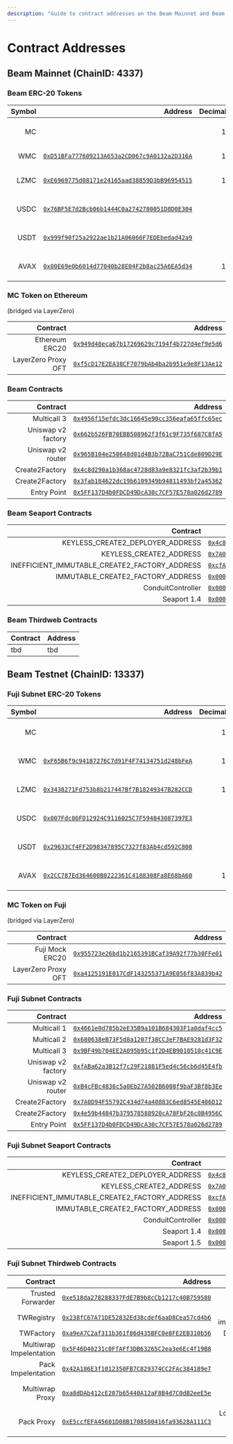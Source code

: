 ```yaml
---
description: "Guide to contract addresses on the Beam Mainnet and Beam Testnet (Fuji) across different categories."
---
```


# Contract Addresses

## Beam Mainnet (ChainID: 4337)

### Beam ERC-20 Tokens

| Symbol |                                                                                                                            Address | Decimals |                                                  Logo                                                   |           Description |
| -----: | ---------------------------------------------------------------------------------------------------------------------------------: | -------: | :-----------------------------------------------------------------------------------------------------: | --------------------: |
|     MC |                                                                                                                                    |       18 |              ![MC logo](https://assets.coingecko.com/coins/images/19304/small/Db4XqML.png)              |     Beam native token |
|    WMC | [`0xD51BFa777609213A653a2CD067c9A0132a2D316A`](https://subnets.avax.network/beam/token/0xD51BFa777609213A653a2CD067c9A0132a2D316A) |       18 |              ![MC logo](https://assets.coingecko.com/coins/images/19304/small/Db4XqML.png)              |            Wrapped MC |
|   LZMC | [`0xE6969775d08171e24165aad38859D3bB96954515`](https://subnets.avax.network/beam/token/0xE6969775d08171e24165aad38859D3bB96954515) |       18 |              ![MC logo](https://assets.coingecko.com/coins/images/19304/small/Db4XqML.png)              | LayerZero MC (Bridge) |
|   USDC | [`0x76BF5E7d2Bcb06b1444C0a2742780051D8D0E304`](https://subnets.avax.network/beam/token/0x76BF5E7d2Bcb06b1444C0a2742780051D8D0E304) |        6 |          ![USDC logo](https://assets.coingecko.com/coins/images/6319/small/USD_Coin_icon.png)           |              USD Coin |
|   USDT | [`0x999f90f25a2922ae1b21A06066F7EDEbedad42a9`](https://subnets.avax.network/beam/token/0x999f90f25a2922ae1b21A06066F7EDEbedad42a9) |        6 |              ![USDT logo](https://assets.coingecko.com/coins/images/325/small/Tether.png)               |            Tether USD |
|   AVAX | [`0x00E69e0b6014d77040b28E04F2b8ac25A6EA5d34`](https://subnets.avax.network/beam/token/0x00E69e0b6014d77040b28E04F2b8ac25A6EA5d34) |       18 | ![AVAX logo](https://assets.coingecko.com/coins/images/12559/small/Avalanche_Circle_RedWhite_Trans.png) |             Avalanche |

### MC Token on Ethereum

(bridged via LayerZero)

|            Contract |                                                                                                                 Address |
| ------------------: | ----------------------------------------------------------------------------------------------------------------------: |
|      Ethereum ERC20 |   [`0x949d48eca67b17269629c7194f4b727d4ef9e5d6`](https://etherscan.io/token/0x949d48eca67b17269629c7194f4b727d4ef9e5d6) |
| LayerZero Proxy OFT | [`0xf5cD17E2EA38CF7079bAb4ba2b951e9e8F13Ae12`](https://etherscan.io/address/0xf5cD17E2EA38CF7079bAb4ba2b951e9e8F13Ae12) |

### Beam Contracts

|           Contract |                                                                                                                              Address |
| -----------------: | -----------------------------------------------------------------------------------------------------------------------------------: |
|        Multicall 3 | [`0x4956f15efdc3dc16645e90cc356eafa65ffc65ec`](https://subnets.avax.network/beam/address/0x4956f15efdc3dc16645e90cc356eafa65ffc65ec) |
| Uniswap v2 factory | [`0x662b526FB70EBB508962f3f61c9F735f687C8fA5`](https://subnets.avax.network/beam/address/0x662b526FB70EBB508962f3f61c9F735f687C8fA5) |
|  Uniswap v2 router | [`0x965B104e250648d01d4B3b72BaC751Cde809D29E`](https://subnets.avax.network/beam/address/0x965B104e250648d01d4B3b72BaC751Cde809D29E) |
|     Create2Factory | [`0x4c8d290a1b368ac4728d83a9e8321fc3af2b39b1`](https://subnets.avax.network/beam/address/0x4c8d290a1b368ac4728d83a9e8321fc3af2b39b1) |
|     Create2Factory | [`0x3fab184622dc19b6109349b94811493bf2a45362`](https://subnets.avax.network/beam/address/0x3fab184622dc19b6109349b94811493bf2a45362) |
|        Entry Point | [`0x5FF137D4b0FDCD49DcA30c7CF57E578a026d2789`](https://subnets.avax.network/beam/address/0x5FF137D4b0FDCD49DcA30c7CF57E578a026d2789) |

### Beam Seaport Contracts

|                                      Contract |                                                                                                                              Address |
| --------------------------------------------: | -----------------------------------------------------------------------------------------------------------------------------------: |
|              KEYLESS_CREATE2_DEPLOYER_ADDRESS | [`0x4c8D290a1B368ac4728d83a9e8321fC3af2b39b1`](https://subnets.avax.network/beam/address/0x4c8D290a1B368ac4728d83a9e8321fC3af2b39b1) |
|                       KEYLESS_CREATE2_ADDRESS | [`0x7A0D94F55792C434d74a40883C6ed8545E406D12`](https://subnets.avax.network/beam/address/0x7A0D94F55792C434d74a40883C6ed8545E406D12) |
| INEFFICIENT_IMMUTABLE_CREATE2_FACTORY_ADDRESS | [`0xcfA3A7637547094fF06246817a35B8333C315196`](https://subnets.avax.network/beam/address/0xcfA3A7637547094fF06246817a35B8333C315196) |
|             IMMUTABLE_CREATE2_FACTORY_ADDRESS | [`0x0000000000ffe8b47b3e2130213b802212439497`](https://subnets.avax.network/beam/address/0x0000000000ffe8b47b3e2130213b802212439497) |
|                             ConduitController | [`0x00000000F9490004C11Cef243f5400493c00Ad63`](https://subnets.avax.network/beam/address/0x00000000F9490004C11Cef243f5400493c00Ad63) |
|                                   Seaport 1.4 | [`0x00000000000001ad428e4906aE43D8F9852d0dD6`](https://subnets.avax.network/beam/address/0x00000000000001ad428e4906aE43D8F9852d0dD6) |

### Beam Thirdweb Contracts

| Contract | Address |
| :------- | :------ |
| tbd      | tbd     |

## Beam Testnet (ChainID: 13337)

### Fuji Subnet ERC-20 Tokens

| Symbol |                                                                                                                                 Address | Decimals |                                                  Logo                                                   |            Description |
| -----: | --------------------------------------------------------------------------------------------------------------------------------------: | -------: | :-----------------------------------------------------------------------------------------------------: | ---------------------: |
|     MC |                                                                                                                                         |       18 |              ![MC logo](https://assets.coingecko.com/coins/images/19304/small/Db4XqML.png)              | Beam mock native token |
|    WMC | [`0xF65B6f9c94187276C7d91F4F74134751d248bFeA`](https://subnets-test.avax.network/beam/token/0xF65B6f9c94187276C7d91F4F74134751d248bFeA) |       18 |              ![MC logo](https://assets.coingecko.com/coins/images/19304/small/Db4XqML.png)              |        Mock Wrapped MC |
|   LZMC | [`0x3438271Fd753b8b217447Bf7B18249347B282CCD`](https://subnets-test.avax.network/beam/token/0x3438271Fd753b8b217447Bf7B18249347B282CCD) |       18 |              ![MC logo](https://assets.coingecko.com/coins/images/19304/small/Db4XqML.png)              |  LayerZero MC (Bridge) |
|   USDC | [`0x007Fdc86FD12924C9116025C7F594843087397E3`](https://subnets-test.avax.network/beam/token/0x007Fdc86FD12924C9116025C7F594843087397E3) |        6 |          ![USDC logo](https://assets.coingecko.com/coins/images/6319/small/USD_Coin_icon.png)           |               USD Coin |
|   USDT | [`0x29633Cf4FF2D98347895C7327f83Ab4cd592C808`](https://subnets-test.avax.network/beam/token/0x29633Cf4FF2D98347895C7327f83Ab4cd592C808) |        6 |              ![USDT logo](https://assets.coingecko.com/coins/images/325/small/Tether.png)               |             Tether USD |
|   AVAX | [`0x2CC787Ed364600B0222361C4188308Fa8E68bA60`](https://subnets-test.avax.network/beam/token/0x2CC787Ed364600B0222361C4188308Fa8E68bA60) |       18 | ![AVAX logo](https://assets.coingecko.com/coins/images/12559/small/Avalanche_Circle_RedWhite_Trans.png) |              Avalanche |

### MC Token on Fuji

(bridged via LayerZero)

|            Contract |                                                                                                                         Address |
| ------------------: | ------------------------------------------------------------------------------------------------------------------------------: |
|     Fuji Mock ERC20 |   [`0x955723e26bd1b2165391BCaf39A92f77b30FFe01`](https://testnet.snowtrace.io/token/0x955723e26bd1b2165391BCaf39A92f77b30FFe01) |
| LayerZero Proxy OFT | [`0xa4125191E017CdF143255371A9E056f83A839b42`](https://testnet.snowtrace.io/address/0xa4125191E017CdF143255371A9E056f83A839b42) |

### Fuji Subnet Contracts

|           Contract |                                                                                                                                   Address |
| -----------------: | ----------------------------------------------------------------------------------------------------------------------------------------: |
|        Multicall 1 | [`0x4661e0d785b2eE35B9a101B684303F1a0daf4cc5`](https://subnets-test.avax.network/beam/address/0x4661e0d785b2eE35B9a101B684303F1a0daf4cc5) |
|        Multicall 2 | [`0x680638eB73F5d8a1207f38CC3eF7BAE9281d3F32`](https://subnets-test.avax.network/beam/address/0x680638eB73F5d8a1207f38CC3eF7BAE9281d3F32) |
|        Multicall 3 | [`0x9BF49b704EE2A095b95c1f2D4EB9010510c41C9E`](https://subnets-test.avax.network/beam/address/0x9BF49b704EE2A095b95c1f2D4EB9010510c41C9E) |
| Uniswap v2 factory | [`0xfABa62a3B12f7c29F21881F5ed4c56cb6d45E4fb`](https://subnets-test.avax.network/beam/address/0xfABa62a3B12f7c29F21881F5ed4c56cb6d45E4fb) |
|  Uniswap v2 router | [`0xB4cFBc4836c5a0Eb27A502B6008f9baF3Bf8b3Ee`](https://subnets-test.avax.network/beam/address/0xB4cFBc4836c5a0Eb27A502B6008f9baF3Bf8b3Ee) |
|     Create2Factory | [`0x7A0D94F55792C434d74a40883C6ed8545E406D12`](https://subnets-test.avax.network/beam/address/0x7A0D94F55792C434d74a40883C6ed8545E406D12) |
|     Create2Factory | [`0x4e59b44847b379578588920cA78FbF26c0B4956C`](https://subnets-test.avax.network/beam/address/0x4e59b44847b379578588920cA78FbF26c0B4956C) |
|        Entry Point | [`0x5FF137D4b0FDCD49DcA30c7CF57E578a026d2789`](https://subnets-test.avax.network/beam/address/0x5FF137D4b0FDCD49DcA30c7CF57E578a026d2789) |

### Fuji Subnet Seaport Contracts

|                                      Contract |                                                                                                                                   Address |
| --------------------------------------------: | ----------------------------------------------------------------------------------------------------------------------------------------: |
|              KEYLESS_CREATE2_DEPLOYER_ADDRESS | [`0x4c8D290a1B368ac4728d83a9e8321fC3af2b39b1`](https://subnets-test.avax.network/beam/address/0x4c8D290a1B368ac4728d83a9e8321fC3af2b39b1) |
|                       KEYLESS_CREATE2_ADDRESS | [`0x7A0D94F55792C434d74a40883C6ed8545E406D12`](https://subnets-test.avax.network/beam/address/0x7A0D94F55792C434d74a40883C6ed8545E406D12) |
| INEFFICIENT_IMMUTABLE_CREATE2_FACTORY_ADDRESS | [`0xcfA3A7637547094fF06246817a35B8333C315196`](https://subnets-test.avax.network/beam/address/0xcfA3A7637547094fF06246817a35B8333C315196) |
|             IMMUTABLE_CREATE2_FACTORY_ADDRESS | [`0x0000000000ffe8b47b3e2130213b802212439497`](https://subnets-test.avax.network/beam/address/0x0000000000ffe8b47b3e2130213b802212439497) |
|                             ConduitController | [`0x00000000F9490004C11Cef243f5400493c00Ad63`](https://subnets-test.avax.network/beam/address/0x00000000F9490004C11Cef243f5400493c00Ad63) |
|                                   Seaport 1.4 | [`0x00000000000001ad428e4906aE43D8F9852d0dD6`](https://subnets-test.avax.network/beam/address/0x00000000000001ad428e4906aE43D8F9852d0dD6) |
|                                   Seaport 1.5 | [`0x00000000000000ADc04C56Bf30aC9d3c0aAF14dC`](https://subnets-test.avax.network/beam/address/0x00000000000000ADc04C56Bf30aC9d3c0aAF14dC) |

### Fuji Subnet Thirdweb Contracts

|                Contract |                                                                                                                                   Address |                       Description |
| ----------------------: | ----------------------------------------------------------------------------------------------------------------------------------------: | --------------------------------: |
|       Trusted Forwarder | [`0xe518da278288337FdE7B9b8cCb1217c40B759580`](https://subnets-test.avax.network/beam/address/0xe518da278288337FdE7B9b8cCb1217c40B759580) |                               GSN |
|              TWRegistry | [`0x238fC67A71DE52832Ed38cdef6aaD8Cea57cd4b6`](https://subnets-test.avax.network/beam/address/0x238fC67A71DE52832Ed38cdef6aaD8Cea57cd4b6) |          Register implementations |
|               TWFactory | [`0xa9eA7C2af311b361f86d435BFC0e8FE2EB310b56`](https://subnets-test.avax.network/beam/address/0xa9eA7C2af311b361f86d435BFC0e8FE2EB310b56) |                    Deploy proxies |
| Multiwrap Impelentation | [`0x5F46D40231c0FfAFf3DB63265C2ea3e6Ec4f19B8`](https://subnets-test.avax.network/beam/address/0x5F46D40231c0FfAFf3DB63265C2ea3e6Ec4f19B8) |                        Wrap logic |
|      Pack Impelentation | [`0x42A186E3f1012350FB7C829374CC2FAc384189e7`](https://subnets-test.avax.network/beam/address/0x42A186E3f1012350FB7C829374CC2FAc384189e7) |                     Lootbox logic |
|         Multiwrap Proxy | [`0xa8dDAb412cE207b65440A12aF8B4d7C0dB2eeE5e`](https://subnets-test.avax.network/beam/address/0xa8dDAb412cE207b65440A12aF8B4d7C0dB2eeE5e) |    Wrap ERC20, ERC721 and ERC1155 |
|              Pack Proxy | [`0xE5ccfEFA45601D08B1708500416fa93628A111C3`](https://subnets-test.avax.network/beam/address/0xE5ccfEFA45601D08B1708500416fa93628A111C3) | Lootbox ERC20, ERC721 and ERC1155 |
